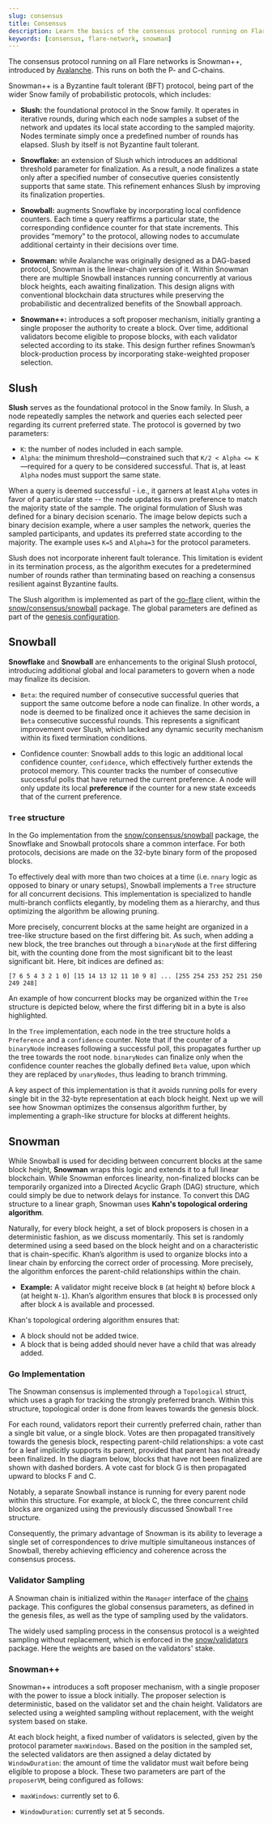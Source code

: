 ```yaml
---
slug: consensus
title: Consensus
description: Learn the basics of the consensus protocol running on Flare.
keywords: [consensus, flare-network, snowman]
---
```



The consensus protocol running on all Flare networks is Snowman++, introduced by [Avalanche](https://docs.avax.network).
This runs on both the P- and C-chains.

<div style={{ textAlign: "center", margin: "30px 0" }}>
  <ThemedImage
    alt="Snow Family of Consensus Protocols"
    sources={{
      light: useBaseUrl("img/consensus/consensus_light.svg"),
      dark: useBaseUrl("img/consensus/consensus_dark.svg"),
    }}
  />
</div>

Snowman++ is a Byzantine fault tolerant (BFT) protocol, being part of the wider Snow family of probabilistic protocols, which includes:

- **Slush:** the foundational protocol in the Snow family.
  It operates in iterative rounds, during which each node samples a subset of the network and updates its local state according to the sampled majority.
  Nodes terminate simply once a predefined number of rounds has elapsed.
  Slush by itself is not Byzantine fault tolerant.

- **Snowflake:** an extension of Slush which introduces an additional threshold parameter for finalization.
  As a result, a node finalizes a state only after a specified number of consecutive queries consistently supports that same state.
  This refinement enhances Slush by improving its finalization properties.

- **Snowball:** augments Snowflake by incorporating local confidence counters.
  Each time a query reaffirms a particular state, the corresponding confidence counter for that state increments.
  This provides “memory” to the protocol, allowing nodes to accumulate additional certainty in their decisions over time.

- **Snowman:** while Avalanche was originally designed as a DAG-based protocol, Snowman is the linear-chain version of it.
  Within Snowman there are multiple Snowball instances running concurrently at various block heights, each awaiting finalization.
  This design aligns with conventional blockchain data structures while preserving the probabilistic and decentralized benefits of the Snowball approach.

- **Snowman++:** introduces a soft proposer mechanism, initially granting a single proposer the authority to create a block.
  Over time, additional validators become eligible to propose blocks, with each validator selected according to its stake.
  This design further refines Snowman’s block-production process by incorporating stake-weighted proposer selection.

## Slush

**Slush** serves as the foundational protocol in the Snow family.
In Slush, a node repeatedly samples the network and queries each selected peer regarding its current preferred state.
The protocol is governed by two parameters:

- `K`: the number of nodes included in each sample.
- `Alpha`: the minimum threshold—constrained such that `K/2 < Alpha <= K`—required for a query to be considered successful.
  That is, at least `Alpha` nodes must support the same state.

When a query is deemed successful - i.e., it garners at least `Alpha` votes in favor of a particular state -- the node updates its own preference to match the majority state of the sample.
The original formulation of Slush was defined for a binary decision scenario.
The image below depicts such a binary decision example, where a user samples the network, queries the sampled participants, and updates its preferred state according to the majority.
The example uses `K=5` and `Alpha=3` for the protocol parameters.

<div style={{ textAlign: "center", margin: "30px 0" }}>
  <ThemedImage
    style={{ width: "80%" }}
    alt="Slush Sampling Example"
    sources={{
      light: useBaseUrl("img/consensus/slush_light.svg"),
      dark: useBaseUrl("img/consensus/slush_dark.svg"),
    }}
  />
</div>

Slush does not incorporate inherent fault tolerance.
This limitation is evident in its termination process, as the algorithm executes for a predetermined number of rounds rather than terminating based on reaching a consensus resilient against Byzantine faults.

The Slush algorithm is implemented as part of the [go-flare](https://github.com/flare-foundation/go-flare) client, within the [snow/consensus/snowball](https://github.com/flare-foundation/go-flare/tree/main/avalanchego/snow/consensus/snowball) package.
The global parameters are defined as part of the [genesis configuration](https://github.com/flare-foundation/go-flare/tree/main/avalanchego/genesis).

## Snowball

**Snowflake** and **Snowball** are enhancements to the original Slush protocol, introducing additional global and local parameters to govern when a node may finalize its decision.

- `Beta`: the required number of consecutive successful queries that support the same outcome before a node can finalize.
  In other words, a node is deemed to be finalized once it achieves the same decision in `Beta` consecutive successful rounds.
  This represents a significant improvement over Slush, which lacked any dynamic security mechanism within its fixed termination conditions.

- Confidence counter: Snowball adds to this logic an additional local confidence counter, `confidence`, which effectively further extends the protocol memory.
  This counter tracks the number of consecutive successful polls that have returned the current preference.
  A node will only update its local **preference** if the counter for a new state exceeds that of the current preference.

### `Tree` structure

In the Go implementation from the [snow/consensus/snowball](https://github.com/flare-foundation/go-flare/tree/main/avalanchego/snow/consensus/snowball) package, the Snowflake and Snowball protocols share a common interface.
For both protocols, decisions are made on the 32-byte binary form of the proposed blocks.

To effectively deal with more than two choices at a time (i.e. `nnary` logic as opposed to binary or unary setups), Snowball implements a `Tree` structure for all concurrent decisions.
This implementation is specialized to handle multi-branch conflicts elegantly, by modeling them as a hierarchy, and thus optimizing the algorithm be allowing pruning.

More precisely, concurrent blocks at the same height are organized in a tree-like structure based on the first differing bit.
As such, when adding a new block, the tree branches out through a `binaryNode` at the first differing bit, with the counting done from the most significant bit to the least significant bit.
Here, bit indices are defined as:

```plaintext
[7 6 5 4 3 2 1 0] [15 14 13 12 11 10 9 8] ... [255 254 253 252 251 250 249 248]
```

An example of how concurrent blocks may be organized within the `Tree` structure is depicted below, where the first differing bit in a byte is also highlighted.

<div style={{ textAlign: "center", margin: "30px 0" }}>
  <ThemedImage
    style={{ width: "50%" }}
    alt="Snowball Tree Implementation"
    sources={{
      light: useBaseUrl("img/consensus/snowball_tree_light.svg"),
      dark: useBaseUrl("img/consensus/snowball_tree_dark.svg"),
    }}
  />
</div>

In the `Tree` implementation, each node in the tree structure holds a `Preference` and a `confidence` counter.
Note that if the counter of a `binaryNode` increases following a successful poll, this propagates further up the tree towards the root node.
`binaryNodes` can finalize only when the confidence counter reaches the globally defined `Beta` value, upon which they are replaced by `unaryNodes`, thus leading to branch trimming.

A key aspect of this implementation is that it avoids running polls for every single bit in the 32-byte representation at each block height.
Next up we will see how Snowman optimizes the consensus algorithm further, by implementing a graph-like structure for blocks at different heights.

## Snowman

While Snowball is used for deciding between concurrent blocks at the same block height, **Snowman** wraps this logic and extends it to a full linear blockchain.
While Snowman enforces linearity, non-finalized blocks can be temporarily organized into a Directed Acyclic Graph (DAG) structure, which could simply be due to network delays for instance.
To convert this DAG structure to a linear graph, Snowman uses **Kahn's topological ordering algorithm**.

Naturally, for every block height, a set of block proposers is chosen in a deterministic fashion, as we discuss momentarily.
This set is randomly determined using a seed based on the block height and on a characteristic that is chain-specific.
Khan’s algorithm is used to organize blocks into a linear chain by enforcing the correct order of processing.
More precisely, the algorithm enforces the parent-child relationships within the chain.

- **Example:** A validator might receive block `B` (at height `N`) before block `A` (at height `N-1`).
  Khan’s algorithm ensures that block `B` is processed only after block `A` is available and processed.

Khan's topological ordering algorithm ensures that:

- A block should not be added twice.
- A block that is being added should never have a child that was already added.

### Go Implementation

The Snowman consensus is implemented through a `Topological` struct, which uses a graph for tracking the strongly preferred branch.
Within this structure, topological order is done from leaves towards the genesis block.

For each round, validators report their currently preferred chain, rather than a single bit value, or a single block.
Votes are then propagated transitively towards the genesis block, respecting parent-child relationships: a vote cast for a leaf implicitly supports its parent, provided that parent has not already been finalized.
In the diagram below, blocks that have not been finalized are shown with dashed borders.
A vote cast for block G is then propagated upward to blocks F and C.

<div style={{ textAlign: "center", margin: "30px 0" }}>
  <ThemedImage
    style={{ width: "50%" }}
    alt="Snowman Topological Structure"
    sources={{
      light: useBaseUrl("img/consensus/topological_light.svg"),
      dark: useBaseUrl("img/consensus/topological_dark.svg"),
    }}
  />
</div>

Notably, a separate Snowball instance is running for every parent node within this structure.
For example, at block C, the three concurrent child blocks are organized using the previously discussed Snowball `Tree` structure.

Consequently, the primary advantage of Snowman is its ability to leverage a single set of correspondences to drive multiple simultaneous instances of Snowball, thereby achieving efficiency and coherence across the consensus process.


### Validator Sampling

A Snowman chain is initialized within the `Manager` interface of the [chains](https://github.com/flare-foundation/go-flare/tree/main/avalanchego/chains) package.
This configures the global consensus parameters, as defined in the genesis files, as well as the type of sampling used by the validators.

The widely used sampling process in the consensus protocol is a weighted sampling without replacement, which is enforced in the [snow/validators](https://github.com/flare-foundation/go-flare/tree/main/avalanchego/snow/validators) package.
Here the weights are based on the validators' stake.

### Snowman++

Snowman++ introduces a soft proposer mechanism, with a single proposer with the power to issue a block initially.
The proposer selection is deterministic, based on the validator set and the chain height.
Validators are selected using a weighted sampling without replacement, with the weight system based on stake.

At each block height, a fixed number of validators is selected, given by the protocol parameter `maxWindows`.
Based on the position in the sampled set, the selected validators are then assigned a delay dictated by `WindowDuration`: the amount of time the validator must wait before being eligible to propose a block.
These two parameters are part of the `proposerVM`, being configured as follows:

- `maxWindows`: currently set to 6.

- `WindowDuration`: currently set at 5 seconds.
